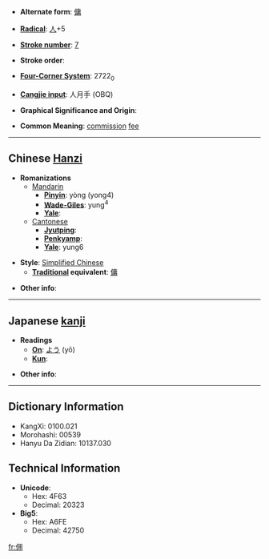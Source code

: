 * '''Alternate form''': [[傭]]

* '''[[Wiktionary:Chinese radical index| Radical]]''': [[Wiktionary:Chinese radical index 人|人]]+5

* '''[[Wiktionary:Chinese total strokes index|Stroke number]]''': [[Wiktionary:Chinese total strokes index 7|7]]

* '''Stroke order''': 

* '''[[Wiktionary:Chinese four corner index|Four-Corner System]]''': 2722<sub>0</sub>

* '''[[Wiktionary:Chinese Cangjie index|Cangjie input]]''': 人月手 (OBQ)

* '''Graphical Significance and Origin''': 

* '''Common Meaning''': [[commission]] [[fee]]

----

== Chinese [[Hanzi]] ==

* '''Romanizations'''
** [[Mandarin]]
*** '''[[Pinyin]]''': yòng (yong4)
*** '''[[Wade-Giles]]''': yung<sup>4</sup>
*** '''[[Yale]]''': 
**[[Cantonese]]
***'''[[Jyutping]]''':
***'''[[Penkyamp]]''': 
***'''[[Yale]]''': yung6

* '''Style''': [[Simplified Chinese]] 
** '''[[Traditional Chinese|Traditional]] equivalent''': [[傭]]

* '''Other info''': 

----

== Japanese [[kanji]] ==

* '''Readings'''
** '''[[On]]''': [[よう]] (yō)
** '''[[Kun]]''': 

* '''Other info''':  

----

== Dictionary Information ==

* KangXi: 0100.021
* Morohashi: 00539
* Hanyu Da Zidian: 10137.030

== Technical Information ==

* '''Unicode''':
** Hex: 4F63
** Decimal: 20323
* '''Big5''':
** Hex: A6FE
** Decimal: 42750

[[fr:佣]]